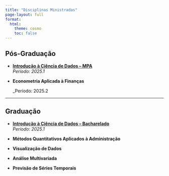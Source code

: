 ```yaml
---
title: "Disciplinas Ministradas"
page-layout: full
format:
  html:
    theme: cosmo
    toc: false
---
```




## Pós-Graduação

- **[Introdução à Ciência de Dados – MPA](https://washingtonsilva.github.io/site_mpa_icd2025/){target=_blank}**  
  _Período: 2025.1_

- **Econometria Aplicada à Finanças** 

  _Período: 2025.2

---

## Graduação

- **[Introdução à Ciência de Dados – Bacharelado](https://washingtonsilva.github.io/site_bach_icd2025/){target=_blank}**  
  _Período: 2025.1_

- **Métodos Quantitativos Aplicados à Administração**

- **Visualização de Dados**

- **Análise Multivariada**

- **Previsão de Séries Temporais**